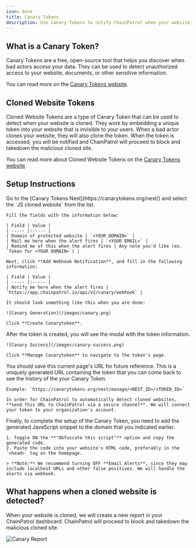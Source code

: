 ```yaml
---
icon: dove
title: Canary Tokens
description: Use Canary Tokens to notify ChainPatrol when your website is cloned and have them blocked immediately
---
```


## What is a Canary Token?

Canary Tokens are a free, open-source tool that helps you discover when bad actors access your data. They can be used to detect unauthorized access to your website, documents, or other sensitive information.

You can read more on the [Canary Tokens website](https://docs.canarytokens.org/guide/).

## Cloned Website Tokens

Cloned Website Tokens are a type of Canary Token that can be used to detect when your website is cloned. They work by embedding a unique token into your website that is invisible to your users. When a bad actor clones your website, they will also clone the token. When the token is accessed, you will be notified and ChainPatrol will proceed to block and takedown the malicious cloned site.

You can read more about Cloned Website Tokens on the [Canary Tokens website](https://docs.canarytokens.org/guide/cloned-web-token.html).

## Setup Instructions

<Steps>
  <Step title="Create a new Canary Token">
    Go to the [Canary Tokens Nest](https://canarytokens.org/nest/) and select the `JS cloned website` from the list.

    Fill the fields with the information below:

    | Field | Value |
    | ----- |:----- |
    | Domain of protected website | `<YOUR DOMAIN>` |
    | Mail me here when the alert fires | `<YOUR EMAIL>` |
    | Remind me of this when the alert fires | Any note you'd like (ex. `Token for <YOUR DOMAIN>`) |

    Next, click **Add Webhook Notification**, and fill in the following information:

    | Field | Value |
    | ----- |:----- |
    | Notify me here when the alert fires | `https://app.chainpatrol.io/api/v2/canary/webhook` |

    It should look something like this when you are done:

    ![Canary Generation](/images/canary.png)

    Click **Create Canarytoken**.

  </Step>
  <Step title="Navigate to Manage Token">
    After the token is created, you will see the modal with the token information.

    ![Canary Success](/images/canary-success.png)

    Click **Manage Canarytoken** to navigate to the token's page.
  </Step>
  <Step title="Save the URL and send it to ChainPatrol">    
    You should save this current page's URL for future reference. This is a uniquely generated URL containing the token that you can come back to see the history of the your Canary Token.

    Example: `https://canarytokens.org/nest/manage/<NEST_ID>/<TOKEN_ID>`

    In order for ChainPatrol to automatically detect cloned websites, **send this URL to ChainPatrol via a secure channel**. We will connect your token to your organization's account.
  </Step>
  <Step title="Add the generated JavaScript snippet to your website">
    Finally, to complete the setup of the Canary Token, you need to add the generated JavaScript snippet to the domain that you indicated earlier.
    
    1. Toggle ON the **"Obfuscate this script"** option and copy the generated code.
    2. Paste the code into your website's HTML code, preferably in the `<head>` tag on the homepage.
    
    > **Note:** We recommend turning OFF **Email Alerts**, since they may include localhost URLs and other false positives. We will handle the alerts via webhook.
  </Step>
</Steps>

## What happens when a cloned website is detected?

When your website is cloned, we will create a new report in your ChainPatrol dashboard.
ChainPatrol will proceed to block and takedown the malicious cloned site.

![Canary Report](/images/canary-report.png)